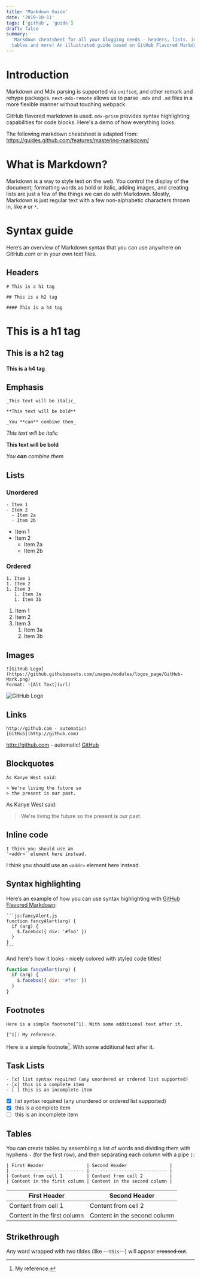 ```yaml
---
title: 'Markdown Guide'
date: '2019-10-11'
tags: ['github', 'guide']
draft: false
summary:
  'Markdown cheatsheet for all your blogging needs - headers, lists, images,
  tables and more! An illustrated guide based on GitHub Flavored Markdown.'
---
```


# Introduction

Markdown and Mdx parsing is supported via `unified`, and other remark and rehype
packages. `next-mdx-remote` allows us to parse `.mdx` and `.md` files in a more
flexible manner without touching webpack.

GitHub flavored markdown is used. `mdx-prism` provides syntax highlighting
capabilities for code blocks. Here's a demo of how everything looks.

The following markdown cheatsheet is adapted from:
https://guides.github.com/features/mastering-markdown/

# What is Markdown?

Markdown is a way to style text on the web. You control the display of the
document; formatting words as bold or italic, adding images, and creating lists
are just a few of the things we can do with Markdown. Mostly, Markdown is just
regular text with a few non-alphabetic characters thrown in, like `#` or `*`.

# Syntax guide

Here’s an overview of Markdown syntax that you can use anywhere on GitHub.com or
in your own text files.

## Headers

```
# This is a h1 tag

## This is a h2 tag

#### This is a h4 tag
```

# This is a h1 tag

## This is a h2 tag

#### This is a h4 tag

## Emphasis

```
_This text will be italic_

**This text will be bold**

_You **can** combine them_
```

_This text will be italic_

**This text will be bold**

_You **can** combine them_

## Lists

### Unordered

```
- Item 1
- Item 2
  - Item 2a
  - Item 2b
```

- Item 1
- Item 2
  - Item 2a
  - Item 2b

### Ordered

```
1. Item 1
1. Item 2
1. Item 3
   1. Item 3a
   1. Item 3b
```

1. Item 1
1. Item 2
1. Item 3
   1. Item 3a
   1. Item 3b

## Images

```
![GitHub Logo](https://github.githubassets.com/images/modules/logos_page/GitHub-Mark.png)
Format: ![Alt Text](url)
```

![GitHub Logo](https://github.githubassets.com/images/modules/logos_page/GitHub-Mark.png)

## Links

```
http://github.com - automatic!
[GitHub](http://github.com)
```

http://github.com - automatic! [GitHub](http://github.com)

## Blockquotes

```
As Kanye West said:

> We're living the future so
> the present is our past.
```

As Kanye West said:

> We're living the future so the present is our past.

## Inline code

```
I think you should use an
`<addr>` element here instead.
```

I think you should use an `<addr>` element here instead.

## Syntax highlighting

Here’s an example of how you can use syntax highlighting with
[GitHub Flavored Markdown](https://help.github.com/articles/basic-writing-and-formatting-syntax/):

````
```js:fancyAlert.js
function fancyAlert(arg) {
  if (arg) {
    $.facebox({ div: '#foo' })
  }
}
```
````

And here's how it looks - nicely colored with styled code titles!

```js:fancyAlert.js
function fancyAlert(arg) {
  if (arg) {
    $.facebox({ div: '#foo' })
  }
}
```

## Footnotes

```
Here is a simple footnote[^1]. With some additional text after it.

[^1]: My reference.
```

Here is a simple footnote[^1]. With some additional text after it.

[^1]: My reference.

## Task Lists

```
- [x] list syntax required (any unordered or ordered list supported)
- [x] this is a complete item
- [ ] this is an incomplete item
```

- [x] list syntax required (any unordered or ordered list supported)
- [x] this is a complete item
- [ ] this is an incomplete item

## Tables

You can create tables by assembling a list of words and dividing them with
hyphens `-` (for the first row), and then separating each column with a pipe
`|`:

```
| First Header                | Second Header                |
| --------------------------- | ---------------------------- |
| Content from cell 1         | Content from cell 2          |
| Content in the first column | Content in the second column |
```

| First Header                | Second Header                |
| --------------------------- | ---------------------------- |
| Content from cell 1         | Content from cell 2          |
| Content in the first column | Content in the second column |

## Strikethrough

Any word wrapped with two tildes (like `~~this~~`) will appear ~~crossed out~~.
